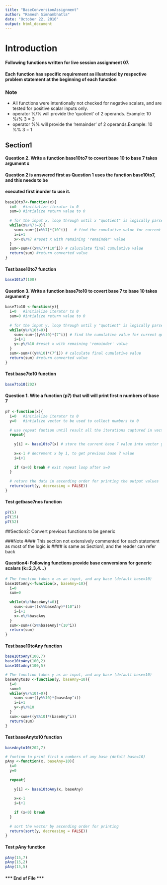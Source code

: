 ```yaml
---
title: "BaseConversionAssignment"
author: "Ramesh Simhambhatla"
date: "October 22, 2016"
output: html_document
---
```


# Introduction
#### Following functions written for live session assignment 07.
#### Each function has specific requirement as illustrated by respective problem statement at the beginning of each function

### Note
* All functions were intentionally not checked for negative scalars, and are tested for positive scalar inputs only.
* operator %/% will provide the 'quotient' of 2 operands. Example: 10 %/% 3 = 3
* operator %% will provide the 'remainder' of 2 operands.Example: 10 %% 3 = 1

## Section1

#### Question 2. Write a function base10to7 to covert base 10 to base 7 takes argument x
#### Question 2 is answered first as Question 1 uses the function base10to7, and this needs to be
#### executed first inorder to use it.

```r
base10to7<-function(x){
  i=0   #initialize iterator to 0
  sum=0 #intialize return value to 0
  
  # for the input x, loop through until x "quotient" is logically parsed
  while(x%/%7!=0){
    sum<-sum+((x%%7)*(10^i))   # find the cumulative value for current quotient's remaider
    i=i+1
    x<-x%/%7 #reset x with remaining 'remainder' value
  }
  sum<-sum+((x%%7)*(10^i)) # caluculate final cumulative value 
  return(sum) #return converted value
}

```
#### Test base10to7 function
```r
base10to7(100)
```

#### Question 3. Write a function base7to10 to covert base 7 to base 10 takes argument y

```r
base7to10 <-function(y){
  i=0   #initialize iterator to 0
  sum=0 #intialize return value to 0
  
  # for the input y, loop through until y "quotient" is logically parsed
  while(y%/%10!=0){
    sum<-sum+((y%%10)*(7^i)) # find the cumulative value for current quotient's remaider
    i=i+1
    y<-y%/%10 #reset x with remaining 'remainder' value
  }
  sum<-sum+((y%%10)*(7^i)) # calculate final cumulative value 
  return(sum) #return converted value
}
```

#### Test base7to10 function
```r
base7to10(202)
```

#### Question 1. Wite a function (p7) that will will print first n numbers of base 7

```r
p7 <-function(x){
  i=0   #initialize iterator to 0
  y=0   #intialize vector to be used to collect numbers to 0
  
  # use repeat funtion until result all the iterations captured in vector y
  repeat{
    
    y[i] <- base10to7(x) # store the current base 7 value into vector y
    
    x=x-1 # decrement x by 1, to get previous base 7 value
    i=i+1
    
    if (x<0) break # exit repeat loop after x=0
  }
  
  # return the data in ascending order for printing the output values
  return(sort(y, decreasing = FALSE)) 
}
```

#### Test getbase7nos function
```r
p7(5)
p7(15)
p7(52)
```

##Section2: Convert previous functions to be generic                                    

###Note
#### This section not extensively commented for each statement as most of the logic is
#### is same as Section1, and the reader can refer back

#### Question4: Following functions provide base conversions for generic scalars (k=2,3,4...)

```r
# The function takes x as an input, and any base (default base=10)
base10toAny<-function(x, baseAny=10){
  i=0   
  sum=0 
  
  while(x%/%baseAny!=0){
    sum<-sum+((x%%baseAny)*(10^i))
    i=i+1
    x<-x%/%baseAny
  }
  sum<-sum+((x%%baseAny)*(10^i))
  return(sum)
}
```
#### Test base10toAny function

```r
base10toAny(100,7)
base10toAny(100,2)
base10toAny(100,5)
```

```r
# The function takes y as an input, and any base (default base=10)
baseAnyto10 <-function(y, baseAny=10){
  i=0
  sum=0
  while(y%/%10!=0){
    sum<-sum+((y%%10)*(baseAny^i))
    i=i+1
    y<-y%/%10
  }
  sum<-sum+((y%%10)*(baseAny^i))
  return(sum)
}
```
#### Test baseAnyto10 function

```r
baseAnyto10(202,7)
```

```r
# funtion to print first n numbers of any base (defalt base=10)
pAny <-function(x, baseAny=10){
  i=0
  y=0
  
  repeat{
   
    y[i] <- base10toAny(x, baseAny)
  
    x=x-1
    i=i+1
    
    if (x<0) break
  }
  
  # sort the vector by ascending order for printing
  return(sort(y, decreasing = FALSE))
}
```

#### Test pAny function
```r
pAny(15,7)
pAny(15,2)
pAny(15,5)
```
####  *** End of File ***